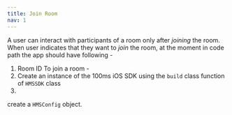 ```yaml
---
title: Join Room
nav: 1
---
```


A user can interact with participants of a room only after _joining_ the room. 
When user indicates that they want to _join_ the room, at the moment in code path the app should have following -
1. Room ID 
To join a room - 
1. Create an instance of the 100ms iOS SDK using the `build` class function of `HMSSDK` class
2. 
 create a `HMSConfig` object.

```swift
```
